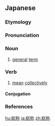 ==Japanese==
{{ja-kanjitab|そう|しょう|yomi=o}}

===Etymology===
{{der|sort=そうしょう|ja|ltc|總稱}}

===Pronunciation===
{{ja-pron|yomi=kanon|そうしょう|acc=0|acc_ref=DJR,NHK}}

===Noun===
{{ja-noun|そうしょう}}

# [[general]] [[term]]

===Verb===
{{ja-verb-suru|tr=trans|そうしょう}}

# [[mean]] [[collective]]ly

====Conjugation====
{{ja-suru|そうしょう}}

===References===
<references/>

[[hu:総称]]
[[ja:総称]]
[[zh:総称]]
